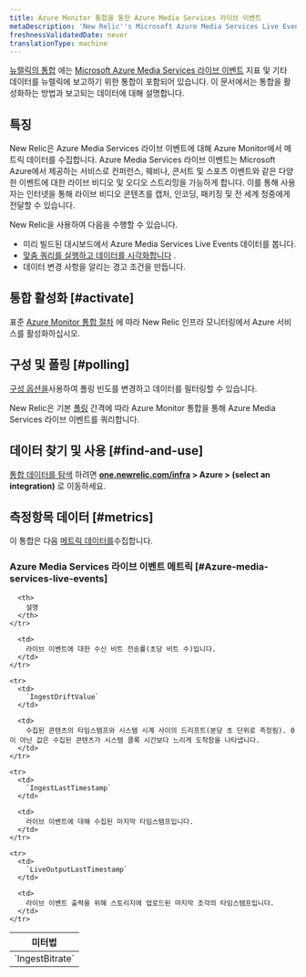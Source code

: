 ```yaml
---
title: Azure Monitor 통합을 통한 Azure Media Services 라이브 이벤트
metaDescription: 'New Relic''s Microsoft Azure Media Services Live Events integration: what data it reports and how to enable it.'
freshnessValidatedDate: never
translationType: machine
---
```


[뉴렐릭의 통합](/docs/infrastructure/introduction-infra-monitoring) 에는 [Microsoft Azure Media Services 라이브 이벤트](https://learn.microsoft.com/en-us/azure/media-services/latest/live-event-streaming-best-practices-guide) 지표 및 기타 데이터를 뉴렐릭에 보고하기 위한 통합이 포함되어 있습니다. 이 문서에서는 통합을 활성화하는 방법과 보고되는 데이터에 대해 설명합니다.

## 특징

New Relic은 Azure Media Services 라이브 이벤트에 대해 Azure Monitor에서 메트릭 데이터를 수집합니다. Azure Media Services 라이브 이벤트는 Microsoft Azure에서 제공하는 서비스로 컨퍼런스, 웨비나, 콘서트 및 스포츠 이벤트와 같은 다양한 이벤트에 대한 라이브 비디오 및 오디오 스트리밍을 가능하게 합니다. 이를 통해 사용자는 인터넷을 통해 라이브 비디오 콘텐츠를 캡처, 인코딩, 패키징 및 전 세계 청중에게 전달할 수 있습니다.

New Relic을 사용하여 다음을 수행할 수 있습니다.

* 미리 빌드된 대시보드에서 Azure Media Services Live Events 데이터를 봅니다.
* [맞춤 쿼리를 실행하고 데이터를 시각화합니다](/docs/infrastructure/integrations-getting-started/getting-started/use-integration-data-new-relic-insights) .
* 데이터 변경 사항을 알리는 경고 조건을 만듭니다.

## 통합 활성화 [#activate]

표준 [Azure Monitor 통합 절차](/docs/infrastructure/microsoft-azure-integrations/azure-integrations-list/azure-monitor) 에 따라 New Relic 인프라 모니터링에서 Azure 서비스를 활성화하십시오.

## 구성 및 폴링 [#polling]

[구성 옵션을](/docs/infrastructure/microsoft-azure-integrations/azure-integrations-list/azure-monitor/#settings)사용하여 폴링 빈도를 변경하고 데이터를 필터링할 수 있습니다.

New Relic은 기본 [폴링](/docs/infrastructure/microsoft-azure-integrations/azure-integrations-list/azure-monitor/#settings) 간격에 따라 Azure Monitor 통합을 통해 Azure Media Services 라이브 이벤트를 쿼리합니다.

## 데이터 찾기 및 사용 [#find-and-use]

[통합 데이터를 탐색](/docs/infrastructure/integrations/find-use-infrastructure-integration-data) 하려면 <DNT>**[one.newrelic.com/infra](https://one.newrelic.com/infra) &gt; Azure &gt; (select an integration)**</DNT> 로 이동하세요.

## 측정항목 데이터 [#metrics]

이 통합은 다음 [메트릭 데이터를](/docs/infrastructure/integrations-getting-started/getting-started/understand-integration-data-data-types#metric)수집합니다.

### Azure Media Services 라이브 이벤트 메트릭 [#Azure-media-services-live-events]

<table>
  <thead>
    <tr>
      <th style={{ width: "300px" }}>
        미터법
      </th>

      <th>
        설명
      </th>
    </tr>
  </thead>

  <tbody>
    <tr>
      <td>
        `IngestBitrate`
      </td>

      <td>
        라이브 이벤트에 대한 수신 비트 전송률(초당 비트 수)입니다.
      </td>
    </tr>

    <tr>
      <td>
        `IngestDriftValue`
      </td>

      <td>
        수집된 콘텐츠의 타임스탬프와 시스템 시계 사이의 드리프트(분당 초 단위로 측정됨). 0이 아닌 값은 수집된 콘텐츠가 시스템 클록 시간보다 느리게 도착함을 나타냅니다.
      </td>
    </tr>

    <tr>
      <td>
        `IngestLastTimestamp`
      </td>

      <td>
        라이브 이벤트에 대해 수집된 마지막 타임스탬프입니다.
      </td>
    </tr>

    <tr>
      <td>
        `LiveOutputLastTimestamp`
      </td>

      <td>
        라이브 이벤트 출력을 위해 스토리지에 업로드된 마지막 조각의 타임스탬프입니다.
      </td>
    </tr>
  </tbody>
</table>